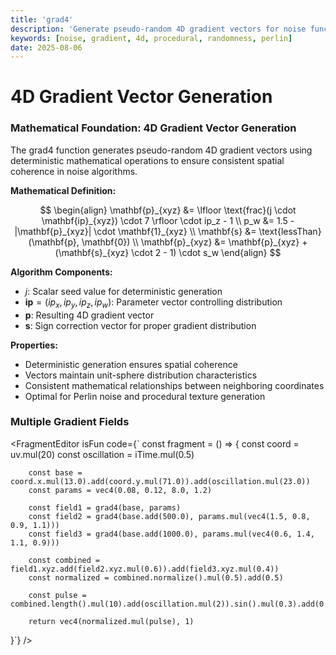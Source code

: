 ```yaml
---
title: 'grad4'
description: 'Generate pseudo-random 4D gradient vectors for noise functions with precise mathematical distribution'
keywords: [noise, gradient, 4d, procedural, randomness, perlin]
date: 2025-08-06
---
```



# 4D Gradient Vector Generation

### Mathematical Foundation: 4D Gradient Vector Generation

The grad4 function generates pseudo-random 4D gradient vectors using deterministic mathematical operations to ensure consistent spatial coherence in noise algorithms.

**Mathematical Definition:**

$$
\begin{align}
\mathbf{p}_{xyz} &= \lfloor \text{frac}(j \cdot \mathbf{ip}_{xyz}) \cdot 7 \rfloor \cdot ip_z - 1 \\
p_w &= 1.5 - |\mathbf{p}_{xyz}| \cdot \mathbf{1}_{xyz} \\
\mathbf{s} &= \text{lessThan}(\mathbf{p}, \mathbf{0}) \\
\mathbf{p}_{xyz} &= \mathbf{p}_{xyz} + (\mathbf{s}_{xyz} \cdot 2 - 1) \cdot s_w
\end{align}
$$

**Algorithm Components:**

- $j$: Scalar seed value for deterministic generation
- $\mathbf{ip} = (ip_x, ip_y, ip_z, ip_w)$: Parameter vector controlling distribution
- $\mathbf{p}$: Resulting 4D gradient vector
- $\mathbf{s}$: Sign correction vector for proper gradient distribution

**Properties:**

- Deterministic generation ensures spatial coherence
- Vectors maintain unit-sphere distribution characteristics
- Consistent mathematical relationships between neighboring coordinates
- Optimal for Perlin noise and procedural texture generation

### Multiple Gradient Fields

<FragmentEditor
        isFun
        code={`
const fragment = () => {
        const coord = uv.mul(20)
        const oscillation = iTime.mul(0.5)

        const base = coord.x.mul(13.0).add(coord.y.mul(71.0)).add(oscillation.mul(23.0))
        const params = vec4(0.08, 0.12, 8.0, 1.2)

        const field1 = grad4(base, params)
        const field2 = grad4(base.add(500.0), params.mul(vec4(1.5, 0.8, 0.9, 1.1)))
        const field3 = grad4(base.add(1000.0), params.mul(vec4(0.6, 1.4, 1.1, 0.9)))

        const combined = field1.xyz.add(field2.xyz.mul(0.6)).add(field3.xyz.mul(0.4))
        const normalized = combined.normalize().mul(0.5).add(0.5)

        const pulse = combined.length().mul(10).add(oscillation.mul(2)).sin().mul(0.3).add(0.7)

        return vec4(normalized.mul(pulse), 1)

}`}
/>
